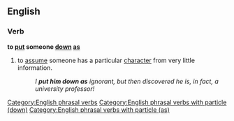 ==English==

===Verb===
'''to [[put]] someone [[down]] [[as]]'''

# {{context|idiomatic|lang=en}} to [[assume]] someone has a particular [[character]] from very little information.
#: ''I '''put him down as''' ignorant, but then discovered he is, in fact, a university professor!''

[[Category:English phrasal verbs]]
[[Category:English phrasal verbs with particle (down)]]
[[Category:English phrasal verbs with particle (as)]]